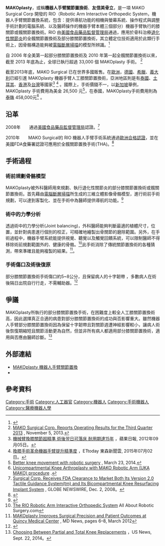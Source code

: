 {{Medical}}
'''MAKOplasty'''，或稱'''機器人手臂關節置換術'''、'''友信美骨立'''，是一項 MAKO Surgical Corp 開發的 RIO（Robotic Arm Interactive Orthopedic System，機器人手臂關節置換系統，包含：提供導航功能的相機與螢幕系統、操作程式與調整手術計劃的電腦系統、以及醫師操作的機器手臂本體三個部分）機器手臂執行的膝關節或髖關節置換術。RIO 由[[FDA|美國食品藥品監督管理局]]通過，應用於骨科治療[[退化性關節炎|退化性關節炎]]的全髖關節置換術及部分膝關節置換術，其立體定位技術適用於此類行手術上，因骨骼構造能夠被[[電腦斷層掃描|電腦斷層掃描]]的模型所辨識。<ref name="MIRAGUKAMAConditt">{{cite journal |author=Conditt MA, Roche MW |title=Minimally invasive robotic-arm-guided unicompartmental knee arthroplasty |journal=The Journal of Bone and Joint Surgery. American Volume |volume=91 Suppl 1 |issue= |pages=63–8 |date=February 2009  |pmid=19182027 |doi=10.2106/JBJS.H.01372}}</ref>

自 2006 年全美第一起部分膝關節置換術及 2010 年第一起全髖關節置換術以來，截至 2013 年底為止，全球已執行超過 33,000 個 MAKOplasty 手術。
<ref>[http://globenewswire.com/news-release/2013/11/05/586955/10056285/en/MAKO-Surgical-Corp-Reports-Operating-Results-for-the-Third-Quarter-2013.html?parent=531379 MAKO Surgical Corp. Reports Operating Results for the Third Quarter 2013] {{Wayback|url=http://globenewswire.com/news-release/2013/11/05/586955/10056285/en/MAKO-Surgical-Corp-Reports-Operating-Results-for-the-Third-Quarter-2013.html?parent=531379 |date=20160304085258 }}, November 5, 2013.</ref>

截至2013年底，MAKO Surgical 已在世界多國販售{{Fact| 179 台 RIO 機器人手臂手術系統}}。在[[歐洲|歐洲]]，[[德國|德國]]、[[希臘|希臘]]、[[義大利|義大利]]已經引進 MAKOplasty 機器手臂人工膝關節置換術，亞洲地區則是有[[泰國|泰國]]、[[土耳其|土耳其]]、[[香港|香港]]及[[台灣|台灣]]等國家<ref>[http://hk.apple.nextmedia.com/news/art/20120905/18008474 機械臂換膝關節超精準 術後翌日可落床 耐用期達15年] {{Wayback|url=http://hk.apple.nextmedia.com/news/art/20120905/18008474 |date=20170704200823 }}，蘋果日報, 2012年09月05日。</ref> <ref>[http://www.ettoday.net/news/20150702/527569.htm 換膝手術革命機器手臂提升精準度] {{Wayback|url=http://www.ettoday.net/news/20150702/527569.htm |date=20160905160214 }}，ETtoday 東森新聞雲, 2015年07月02日。</ref> 。國際上，手術價錢不一，以[[新加坡|新加坡]]舉例，MAKOplasty 手術費用為美金 26,500 元<ref>[http://www.straitstimes.com/singapore/better-knee-movement-with-robotic-surgery Better knee movement with robotic surgery ] {{Wayback|url=http://www.straitstimes.com/singapore/better-knee-movement-with-robotic-surgery |date=20180330154856 }}, March 23, 2014.</ref>，在泰國，MAKOplasty手術費用則為[[泰銖|泰銖]] 458,000元<ref>[https://www.bumrungrad.com/enjoint-replacement-surgery-center-bangkok-thailand/unicompartmental-knee-arthorplasty-mako-1-2 Unicompartmental Knee Arthroplasty with MAKO Robotic Arm (UKA MAKO) procedure] {{Wayback|url=https://www.bumrungrad.com/enjoint-replacement-surgery-center-bangkok-thailand/unicompartmental-knee-arthorplasty-mako-1-2 |date=20160320090856 }}.</ref> 。
==沿革==
2008年　　通過[[美國食品藥品監督管理局|美國食品藥品監督管理局]]認證。<ref>[http://www.makosurgical.com/assets/files/Hospitals/FinancialSummary_203003r01.pdfMAKO Surgical Corp. Receives FDA Clearance to Market Both Its Version 2.0 Tactile Guidance System(tm) and Its Bicompartmental Knee Resurfacing Implant System] {{Wayback|url=http://www.makosurgical.com/assets/files/Hospitals/FinancialSummary_203003r01.pdfMAKO |date=20190217032830 }}, GLOBE NEWSWIRE, Dec. 2, 2008。</ref>

2010年　　MAKO Surgical的 RIO 機器人手臂手術系統通過[[歐洲合格認證|歐洲合格認證]]，並在美國FDA食藥署認證可應用於全髖關節置換手術(THA)。<ref>{{Cite web |url=http://www.makosurgical.com/assets/files/Hospitals/FinancialSummary_203003r01.pdf |title=MAKOplasty® Financial Summary |accessdate=2015-09-01 |archive-date=2016-03-04 |archive-url=https://web.archive.org/web/20160304111401/http://www.makosurgical.com/assets/files/Hospitals/FinancialSummary_203003r01.pdf |dead-url=no }}</ref>

==手術過程==
===術前規劃骨骼模型===
MAKOplasty被外科醫師用來規劃、執行退化性關節炎的部分膝關節置換術或髖關節置換術。首先藉由[[電腦斷層掃描|電腦斷層掃描]]所生成的三維立體影像骨骼模型，進行術前手術規劃，可以達到客製化、並在手術中為醫師提供導航的功能。<ref name="MDImproves">{{cite news |last=Doyle |first=Karen |title=MAKOplasty Improves Surgical Precision and Patient Outcomes at Quincy Medical Center |newspaper=MD News |pages=6–8 |date=March 2012 |url=http://viewer.e-digitaledition.com/i/58975/5 |accessdate=2015-03-24 |archive-date=2014-04-16 |archive-url=https://web.archive.org/web/20140416180443/http://viewer.e-digitaledition.com/i/58975/5 |dead-url=no }}</ref>
===術中的力學分析===
透過術中的力學分析(Joint balancing)，外科醫師能夠判斷最適的植體尺寸，位置，並針對病患進行個別的校正，可精確地繪製出骨關節的磨除範圍。另外，在手術過程中，機器手臂系統能提供視覺、聽覺以及觸覺回饋系統，可以限制醫師不得移除術前規劃範圍外的、健康的骨骼。<ref>[http://allaboutroboticsurgery.com/surgicalrobots.html The RIO Robotic Arm Interactive Orthopedic System] {{Wayback|url=http://allaboutroboticsurgery.com/surgicalrobots.html |date=20151004092015 }} All About Robotic Surgery.com</ref>此手術消除了傳統關節置換術的各種猜測，帶來準確且能夠複製的結果。<ref>[http://viewer.e-digitaledition.com/i/58975/5 MAKOplasty Improves Surgical Precision and Patient Outcomes at Quincy Medical Center] {{Wayback|url=http://viewer.e-digitaledition.com/i/58975/5 |date=20140416180443 }}, MD News, pages 6–8, March 2012</ref>。
===手術傷口及術後復原===
部分膝關節置換術手術傷口約5~8公分，且保留病人的十字韌帶 ，多數病人在術後隔日出院自行行走，不需輔助器。<ref>{{Cite web |url=http://www.makonaples.com/makoplasty.htm |title=MAKOplasty® Robotic Arm Assisted Partial Knee Resurfacing  |accessdate=2015-09-23 |archive-date=2015-09-23 |archive-url=https://web.archive.org/web/20150923095833/http://www.makonaples.com/makoplasty.htm |dead-url=no }}</ref>

==爭議==

MAKOplasty所執行的部分膝關節置換手術，在困難度上較全人工膝關節置換術高，因此選擇真正合適的病患對部分膝關節置換術的成功與否影響重大。雖然機器人手臂部分膝關節置換術因為保留十字韌帶且對關節週遭神經影響較小，讓病人術後恢復期縮短且關節活動更為自然，但並非所有病人都適用部分膝關節置換術，適用與否應由醫師診斷。<ref>[http://health.usnews.com/health-news/patient-advice/articles/2014/09/22/choosing-between-partial-and-total-knee-replacements Choosing Between Partial and Total Knee Replacements] {{Wayback|url=http://health.usnews.com/health-news/patient-advice/articles/2014/09/22/choosing-between-partial-and-total-knee-replacements |date=20190924055143 }}，US News, Sept. 22, 2014。</ref>

== 外部連結 ==
* [http://www.makoplasty.com.tw/ MAKOplasty 機器人手臂關節置換] {{Wayback|url=http://www.makoplasty.com.tw/ |date=20200220151932 }}
* {{youtube|channel=UCyxquuGfxoHtkO7Hnr9V9sw|MAKOplasty Taiwan}}

==參考資料==
{{Reflist}}

[[Category:手術|Category:手術]]
[[Category:人工器官|Category:人工器官]]
[[Category:機器人|Category:機器人]]
[[Category:手術機器人|Category:手術機器人]]
[[Category:醫療機器人學|Category:醫療機器人學]]